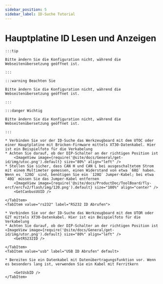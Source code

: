 ```yaml
---
sidebar_position: 5
sidebar_label: ID-Suche Tutorial
---
```








# Hauptplatine ID Lesen und Anzeigen

    :::tip

    Bitte ändern Sie die Konfiguration nicht, während die Webseitenübersetzung geöffnet ist.

    :::

    :::warning Beachten Sie

    Bitte ändern Sie die Konfiguration nicht, während die Webseitenübersetzung geöffnet ist.

    :::

    :::danger Wichtig

    Bitte ändern Sie die Konfiguration nicht, während die Webseitenübersetzung geöffnet ist.

    :::

<Tabs>
    <TabItem value="can" label="CANBus UUID Abrufen">

    * Verbinden Sie vor der ID-Suche das Werkzeugboard mit dem UTOC oder einer Hauptplatine mit Brücken-Firmware mittels XT30-Datenkabel. Hier ist ein Beispielfoto für die Verkabelung
    * Achten Sie darauf, ob der DIP-Schalter an der richtigen Position ist
        <ImageView image={require('@site/docs/General/get-id/img/utoc.png').default} size="80%" align="left" />
    * Stellen Sie sicher, dass CAN H und CAN L bei ausgeschaltetem Strom mit einem Multimeter gemessen, einen Widerstand von etwa `60Ω` haben. Wenn es `120Ω` sind, benötigen Sie ein `120Ω` Jumper-Kabel; bei etwa `40Ω` müssen Sie das Jumper-Kabel entfernen
        <ImageView image={require('@site/docs/ProductDoc/ToolBoard/fly-ercf/ercfv2/flash/img/120.png').default} size="100%" align="center" />
        <GetCanbusUUID />

    </TabItem>
    <TabItem value="rs232" label="RS232 ID Abrufen">

    * Verbinden Sie vor der ID-Suche das Werkzeugboard mit dem UTOR oder G2T mittels XT30-Datenkabel. Hier ist ein Beispielfoto für die Verkabelung
    * Achten Sie darauf, ob der DIP-Schalter an der richtigen Position ist
    <ImageView image={require('@site/docs/General/get-id/img/utor.png').default} size="80%" align="left" />              
        <GetRS232ID />

    </TabItem>
    <TabItem value="usb" label="USB ID Abrufen" default>
        
    * Bereiten Sie ein Datenkabel mit Datenübertragungsfunktion vor. Wenn es besonders lang ist, verwenden Sie ein Kabel mit Ferritkern
    
        <GetUsbID />
    </TabItem>
</Tabs>